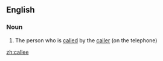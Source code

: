 ==English==

===Noun===
{{en-noun}}

# The person who is [[called]] by the [[caller]] (on the telephone)

[[zh:callee]]
